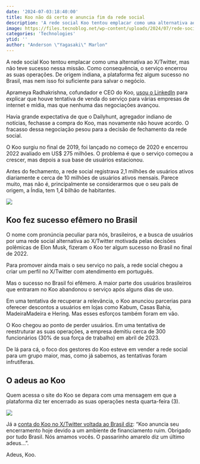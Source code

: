 ```yaml
---
date: '2024-07-03:18:40:00'
title: Koo não dá certo e anuncia fim da rede social
description: 'A rede social Koo tentou emplacar como uma alternativa ao X/Twitter, mas não teve sucesso nessa missão. Como consequência, o serviço encerrou as suas operações. De origem indiana, a plataforma fez algum sucesso no Brasil, mas nem isso foi suficiente para salvar o negócio.'
image: https://files.tecnoblog.net/wp-content/uploads/2024/07/rede-social-koo-1060x596.jpg
categories: 'Technologies'
ytid: ''
author: "Anderson \"Yagasaki\" Marlon"
---
```


A rede social Koo tentou emplacar como uma alternativa ao X/Twitter, mas não teve sucesso nessa missão. Como consequência, o serviço encerrou as suas operações. De origem indiana, a plataforma fez algum sucesso no Brasil, mas nem isso foi suficiente para salvar o negócio.

Aprameya Radhakrishna, cofundador e CEO do Koo, [usou o LinkedIn](https://www.linkedin.com/feed/update/activity:7214158389881262081/) para explicar que houve tentativa de venda do serviço para várias empresas de internet e mídia, mas que nenhuma das negociações avançou.

Havia grande expectativa de que o Dailyhunt, agregador indiano de notícias, fechasse a compra do Koo, mas novamente não houve acordo. O fracasso dessa negociação pesou para a decisão de fechamento da rede social.

O Koo surgiu no final de 2019, foi lançado no começo de 2020 e encerrou 2022 avaliado em US$ 275 milhões. O problema é que o serviço começou a crescer, mas depois a sua base de usuários estacionou.

Antes do fechamento, a rede social registrava 2,1 milhões de usuários ativos diariamente e cerca de 10 milhões de usuários ativos mensais. Parece muito, mas não é, principalmente se considerarmos que o seu país de origem, a Índia, tem 1,4 bilhão de habitantes.

![](https://files.tecnoblog.net/wp-content/uploads/2024/07/rede-social-koo-logo-700x394.jpg)

## Koo fez sucesso efêmero no Brasil
O nome com pronúncia peculiar para nós, brasileiros, e a busca de usuários por uma rede social alternativa ao X/Twitter motivada pelas decisões polêmicas de Elon Musk, fizeram o Koo ter algum sucesso no Brasil no final de 2022.

Para promover ainda mais o seu serviço no país, a rede social chegou a criar um perfil no X/Twitter com atendimento em português.

Mas o sucesso no Brasil foi efêmero. A maior parte dos usuários brasileiros que entraram no Koo abandonou o serviço após alguns dias de uso.

Em uma tentativa de recuperar a relevância, o Koo anunciou parcerias para oferecer descontos a usuários em lojas como Kabum, Casas Bahia, MadeiraMadeira e Hering. Mas esses esforços também foram em vão.

O Koo chegou ao ponto de perder usuários. Em uma tentativa de reestruturar as suas operações, a empresa demitiu cerca de 300 funcionários (30% de sua força de trabalho) em abril de 2023.

De lá para cá, o foco dos gestores do Koo esteve em vender a rede social para um grupo maior, mas, como já sabemos, as tentativas foram infrutíferas.

## O adeus ao Koo
Quem acessa o site do Koo se depara com uma mensagem em que a plataforma diz ter encerrado as suas operações nesta quarta-feira (3).

![](https://files.tecnoblog.net/wp-content/uploads/2024/07/koo-despedida-700x418.jpg)

Já a [conta do Koo no X/Twitter voltada ao Brasil diz](https://x.com/KooForBrasil/status/1808498054128890183): “Koo anuncia seu encerramento hoje devido a um ambiente de financiamento ruim. Obrigado por tudo Brasil. Nós amamos vocês. O passarinho amarelo diz um último adeus…”.

Adeus, Koo.
